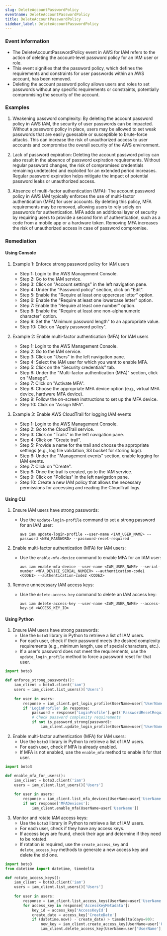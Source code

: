 ```yaml
--- 
slug: DeleteAccountPasswordPolicy
eventname: DeleteAccountPasswordPolicy
title: DeleteAccountPasswordPolicy
sidebar_label: DeleteAccountPasswordPolicy
---
```

                       
### Event Information

- The DeleteAccountPasswordPolicy event in AWS for IAM refers to the action of deleting the account-level password policy for an IAM user or role.
- This event signifies that the password policy, which defines the requirements and constraints for user passwords within an AWS account, has been removed.
- Deleting the account password policy allows users and roles to set passwords without any specific requirements or constraints, potentially compromising the security of the account.


### Examples

1. Weakening password complexity: By deleting the account password policy in AWS IAM, the security of user passwords can be impacted. Without a password policy in place, users may be allowed to set weak passwords that are easily guessable or susceptible to brute-force attacks. This can increase the risk of unauthorized access to user accounts and compromise the overall security of the AWS environment.

2. Lack of password expiration: Deleting the account password policy can also result in the absence of password expiration requirements. Without regular password changes, the risk of compromised credentials remaining undetected and exploited for an extended period increases. Regular password expiration helps mitigate the impact of potential password leaks or unauthorized access.

3. Absence of multi-factor authentication (MFA): The account password policy in AWS IAM typically enforces the use of multi-factor authentication (MFA) for user accounts. By deleting this policy, MFA requirements may be removed, allowing users to rely solely on passwords for authentication. MFA adds an additional layer of security by requiring users to provide a second form of authentication, such as a code from a mobile app or a hardware token. Removing MFA increases the risk of unauthorized access in case of password compromise.

### Remediation

#### Using Console

1. Example 1: Enforce strong password policy for IAM users
   - Step 1: Login to the AWS Management Console.
   - Step 2: Go to the IAM service.
   - Step 3: Click on "Account settings" in the left navigation pane.
   - Step 4: Under the "Password policy" section, click on "Edit".
   - Step 5: Enable the "Require at least one uppercase letter" option.
   - Step 6: Enable the "Require at least one lowercase letter" option.
   - Step 7: Enable the "Require at least one number" option.
   - Step 8: Enable the "Require at least one non-alphanumeric character" option.
   - Step 9: Set the "Minimum password length" to an appropriate value.
   - Step 10: Click on "Apply password policy".

2. Example 2: Enable multi-factor authentication (MFA) for IAM users
   - Step 1: Login to the AWS Management Console.
   - Step 2: Go to the IAM service.
   - Step 3: Click on "Users" in the left navigation pane.
   - Step 4: Select the IAM user for which you want to enable MFA.
   - Step 5: Click on the "Security credentials" tab.
   - Step 6: Under the "Multi-factor authentication (MFA)" section, click on "Manage".
   - Step 7: Click on "Activate MFA".
   - Step 8: Choose the appropriate MFA device option (e.g., virtual MFA device, hardware MFA device).
   - Step 9: Follow the on-screen instructions to set up the MFA device.
   - Step 10: Click on "Assign MFA".

3. Example 3: Enable AWS CloudTrail for logging IAM events
   - Step 1: Login to the AWS Management Console.
   - Step 2: Go to the CloudTrail service.
   - Step 3: Click on "Trails" in the left navigation pane.
   - Step 4: Click on "Create trail".
   - Step 5: Provide a name for the trail and choose the appropriate settings (e.g., log file validation, S3 bucket for storing logs).
   - Step 6: Under the "Management events" section, enable logging for IAM events.
   - Step 7: Click on "Create".
   - Step 8: Once the trail is created, go to the IAM service.
   - Step 9: Click on "Policies" in the left navigation pane.
   - Step 10: Create a new IAM policy that allows the necessary permissions for accessing and reading the CloudTrail logs.

#### Using CLI

1. Ensure IAM users have strong passwords:
   - Use the `update-login-profile` command to set a strong password for an IAM user:
     ```
     aws iam update-login-profile --user-name <IAM_USER_NAME> --password <NEW_PASSWORD> --password-reset-required
     ```

2. Enable multi-factor authentication (MFA) for IAM users:
   - Use the `enable-mfa-device` command to enable MFA for an IAM user:
     ```
     aws iam enable-mfa-device --user-name <IAM_USER_NAME> --serial-number <MFA_DEVICE_SERIAL_NUMBER> --authentication-code1 <CODE1> --authentication-code2 <CODE2>
     ```

3. Remove unnecessary IAM access keys:
   - Use the `delete-access-key` command to delete an IAM access key:
     ```
     aws iam delete-access-key --user-name <IAM_USER_NAME> --access-key-id <ACCESS_KEY_ID>
     ```

#### Using Python

1. Ensure IAM users have strong passwords:
   - Use the `boto3` library in Python to retrieve a list of IAM users.
   - For each user, check if their password meets the desired complexity requirements (e.g., minimum length, use of special characters, etc.).
   - If a user's password does not meet the requirements, use the `update_login_profile` method to force a password reset for that user.

```python
import boto3

def enforce_strong_passwords():
    iam_client = boto3.client('iam')
    users = iam_client.list_users()['Users']
    
    for user in users:
        response = iam_client.get_login_profile(UserName=user['UserName'])
        if 'LoginProfile' in response:
            password = response['LoginProfile'].get('PasswordResetRequired')
            # Check password complexity requirements
            if not is_password_strong(password):
                iam_client.update_login_profile(UserName=user['UserName'], PasswordResetRequired=True)
```

2. Enable multi-factor authentication (MFA) for IAM users:
   - Use the `boto3` library in Python to retrieve a list of IAM users.
   - For each user, check if MFA is already enabled.
   - If MFA is not enabled, use the `enable_mfa` method to enable it for that user.

```python
import boto3

def enable_mfa_for_users():
    iam_client = boto3.client('iam')
    users = iam_client.list_users()['Users']
    
    for user in users:
        response = iam_client.list_mfa_devices(UserName=user['UserName'])
        if not response['MFADevices']:
            iam_client.enable_mfa(UserName=user['UserName'])
```

3. Monitor and rotate IAM access keys:
   - Use the `boto3` library in Python to retrieve a list of IAM users.
   - For each user, check if they have any access keys.
   - If access keys are found, check their age and determine if they need to be rotated.
   - If rotation is required, use the `create_access_key` and `delete_access_key` methods to generate a new access key and delete the old one.

```python
import boto3
from datetime import datetime, timedelta

def rotate_access_keys():
    iam_client = boto3.client('iam')
    users = iam_client.list_users()['Users']
    
    for user in users:
        response = iam_client.list_access_keys(UserName=user['UserName'])
        for access_key in response['AccessKeyMetadata']:
            key_id = access_key['AccessKeyId']
            create_date = access_key['CreateDate']
            if (datetime.now() - create_date) > timedelta(days=90):
                new_key = iam_client.create_access_key(UserName=user['UserName'])
                iam_client.delete_access_key(UserName=user['UserName'], AccessKeyId=key_id)
```


 
